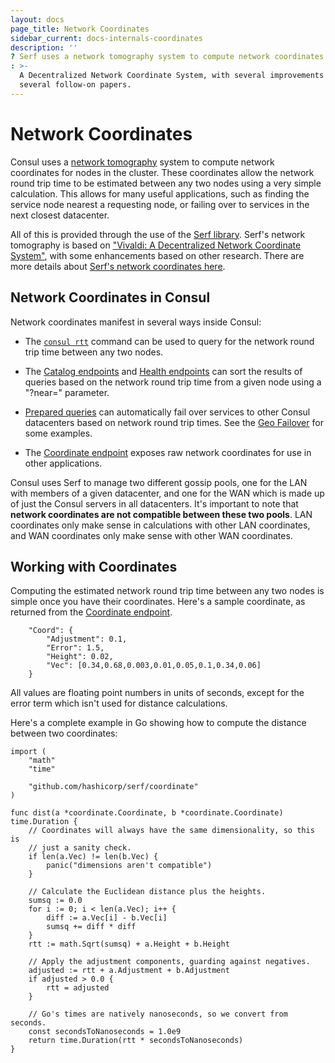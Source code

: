 ```yaml
---
layout: docs
page_title: Network Coordinates
sidebar_current: docs-internals-coordinates
description: ''
? Serf uses a network tomography system to compute network coordinates for nodes in the cluster. These coordinates are useful for easily calculating the estimated network round trip time between any two nodes in the cluster. This page documents the details of this system. The core of the network tomography system us based on Vivaldi
: >-
  A Decentralized Network Coordinate System, with several improvements based on
  several follow-on papers.
---
```


# Network Coordinates

Consul uses a [network tomography](https://en.wikipedia.org/wiki/Network_tomography)
system to compute network coordinates for nodes in the cluster. These coordinates
allow the network round trip time to be estimated between any two nodes using a
very simple calculation. This allows for many useful applications, such as finding
the service node nearest a requesting node, or failing over to services in the next
closest datacenter.

All of this is provided through the use of the [Serf library](https://www.serf.io/).
Serf's network tomography is based on ["Vivaldi: A Decentralized Network Coordinate System"](http://www.cs.ucsb.edu/~ravenben/classes/276/papers/vivaldi-sigcomm04.pdf),
with some enhancements based on other research. There are more details about
[Serf's network coordinates here](https://www.serf.io/docs/internals/coordinates.html).

## Network Coordinates in Consul

Network coordinates manifest in several ways inside Consul:

- The [`consul rtt`](/docs/commands/rtt.html) command can be used to query for the
  network round trip time between any two nodes.

- The [Catalog endpoints](/api/catalog.html) and
  [Health endpoints](/api/health.html) can sort the results of queries based
  on the network round trip time from a given node using a "?near=" parameter.

- [Prepared queries](/api/query.html) can automatically fail over services
  to other Consul datacenters based on network round trip times. See the
  [Geo Failover](https://learn.hashicorp.com/consul/developer-discovery/geo-failover) for some examples.

- The [Coordinate endpoint](/api/coordinate.html) exposes raw network
  coordinates for use in other applications.

Consul uses Serf to manage two different gossip pools, one for the LAN with members
of a given datacenter, and one for the WAN which is made up of just the Consul servers
in all datacenters. It's important to note that **network coordinates are not compatible
between these two pools**. LAN coordinates only make sense in calculations with other
LAN coordinates, and WAN coordinates only make sense with other WAN coordinates.

## Working with Coordinates

Computing the estimated network round trip time between any two nodes is simple
once you have their coordinates. Here's a sample coordinate, as returned from the
[Coordinate endpoint](/api/coordinate.html).

```
    "Coord": {
        "Adjustment": 0.1,
        "Error": 1.5,
        "Height": 0.02,
        "Vec": [0.34,0.68,0.003,0.01,0.05,0.1,0.34,0.06]
    }
```

All values are floating point numbers in units of seconds, except for the error
term which isn't used for distance calculations.

Here's a complete example in Go showing how to compute the distance between two
coordinates:

```
import (
    "math"
    "time"

    "github.com/hashicorp/serf/coordinate"
)

func dist(a *coordinate.Coordinate, b *coordinate.Coordinate) time.Duration {
    // Coordinates will always have the same dimensionality, so this is
    // just a sanity check.
    if len(a.Vec) != len(b.Vec) {
        panic("dimensions aren't compatible")
    }

    // Calculate the Euclidean distance plus the heights.
    sumsq := 0.0
    for i := 0; i < len(a.Vec); i++ {
        diff := a.Vec[i] - b.Vec[i]
        sumsq += diff * diff
    }
    rtt := math.Sqrt(sumsq) + a.Height + b.Height

    // Apply the adjustment components, guarding against negatives.
    adjusted := rtt + a.Adjustment + b.Adjustment
    if adjusted > 0.0 {
        rtt = adjusted
    }

    // Go's times are natively nanoseconds, so we convert from seconds.
    const secondsToNanoseconds = 1.0e9
    return time.Duration(rtt * secondsToNanoseconds)
}
```
